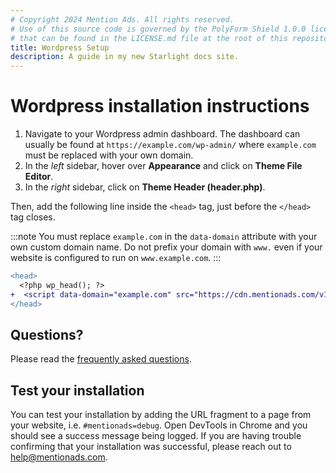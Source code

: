 ```yaml
---
# Copyright 2024 Mention Ads. All rights reserved.
# Use of this source code is governed by the PolyForm Shield 1.0.0 license
# that can be found in the LICENSE.md file at the root of this repository.
title: Wordpress Setup
description: A guide in my new Starlight docs site.
---
```


# Wordpress installation instructions

1. Navigate to your Wordpress admin dashboard. The dashboard can usually be found at `https://example.com/wp-admin/` where `example.com` must be replaced with your own domain.
2. In the _left_ sidebar, hover over **Appearance** and click on **Theme File Editor**.
3. In the _right_ sidebar, click on **Theme Header (header.php)**.

Then, add the following line inside the `<head>` tag, just before the `</head>` tag closes.

:::note
You must replace `example.com` in the `data-domain` attribute with your own custom domain name.
Do not prefix your domain with `www.` even if your website is configured to run on `www.example.com`.
:::

```diff lang="php"
<head>
  <?php wp_head(); ?>
+  <script data-domain="example.com" src="https://cdn.mentionads.com/v1/script.min.js" defer></script>
</head>
```

## Questions?

Please read the [frequently asked questions](../faq).

## Test your installation

You can test your installation by adding the URL fragment to a page from your website, i.e. `#mentionads=debug`.
Open DevTools in Chrome and you should see a success message being logged.
If you are having trouble confirming that your installation was successful, please reach out to [help@mentionads.com](mailto:help@mentionads.com).